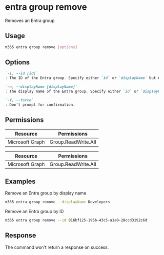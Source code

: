 
# entra group remove

Removes an Entra group

## Usage

```sh
m365 entra group remove [options]
```

## Options

```md definition-list
`-i, --id [id]`
: The ID of the Entra group. Specify either `id` or `displayName` but not both.

`-n, --displayName [displayName]`
: The display name of the Entra group. Specify either `id` or `displayName` but not both.

`-f, --force`
: Don't prompt for confirmation.
```

<Global />

## Permissions
<Tabs>
  <TabItem value="Delegated">

  | Resource        | Permissions         |
  |-----------------|---------------------|
  | Microsoft Graph | Group.ReadWrite.All |

  </TabItem>
  <TabItem value="Application">

  | Resource        | Permissions         |
  |-----------------|---------------------|
  | Microsoft Graph | Group.ReadWrite.All |

  </TabItem>
</Tabs>

## Examples

Remove an Entra group by display name

```sh
m365 entra group remove --displayName Developers
```

Remove an Entra group by ID

```sh
m365 entra group remove --id 016bf125-195b-43c5-a1a0-28ccd3192c6d
```

## Response

The command won't return a response on success.
